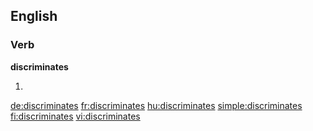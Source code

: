 ==English==

===Verb===
'''discriminates'''

# {{en-third-person singular of|discriminate}}

[[de:discriminates]]
[[fr:discriminates]]
[[hu:discriminates]]
[[simple:discriminates]]
[[fi:discriminates]]
[[vi:discriminates]]